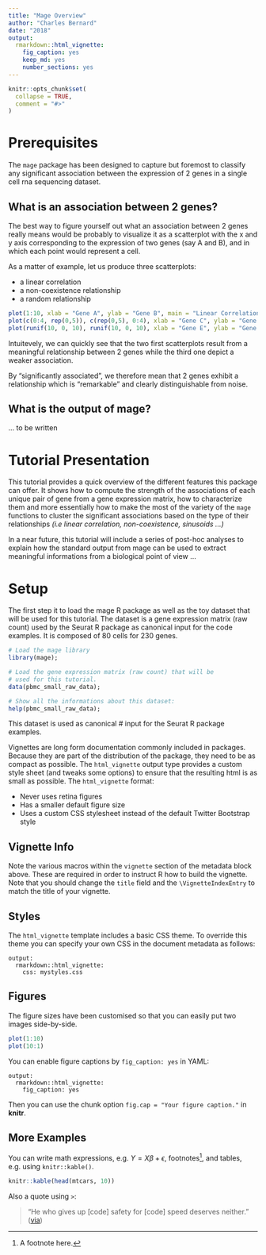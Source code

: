 ```yaml
---
title: "Mage Overview"
author: "Charles Bernard"
date: "2018"
output: 
  rmarkdown::html_vignette:
    fig_caption: yes
    keep_md: yes
    number_sections: yes
---
```


```r
knitr::opts_chunk$set(
  collapse = TRUE,
  comment = "#>"
)
```

# Prerequisites

The `mage` package has been designed to capture but foremost to classify any significant association 
between the expression of 2 genes in a single cell rna sequencing dataset.

## What is an association between 2 genes?

The best way to figure yourself out what an association between 2 genes really means would be probably to 
visualize it as a scatterplot with the x and y axis corresponding to the expression of two genes (say A and B),
and in which each point would represent a cell. 

As a matter of example, let us produce three scatterplots:

- a linear correlation
- a non-coexistence relationship
- a random relationship

```r
plot(1:10, xlab = "Gene A", ylab = "Gene B", main = "Linear Correlation");
plot(c(0:4, rep(0,5)), c(rep(0,5), 0:4), xlab = "Gene C", ylab = "Gene D", main = "Non-Coexistence");
plot(runif(10, 0, 10), runif(10, 0, 10), xlab = "Gene E", ylab = "Gene F", main = "Random");
```

Intuitevely, we can quickly see that the two first scatterplots result from a meaningful relationship 
between 2 genes while the third one depict a weaker association.

By "significantly associated", we therefore mean that 2 genes exhibit a relationship which is "remarkable" 
and clearly distinguishable from noise. 

## What is the output of mage?

... to be written

# Tutorial Presentation

This tutorial provides a quick overview of the different features this package can offer. 
It shows how to compute the strength of the associations of each unique pair of gene from a gene 
expression matrix, how to characterize them and more essentially how to make the most of the variety 
of the `mage` functions to cluster the significant associations based on the type of their 
relationships *(i.e linear correlation, non-coexistence, sinusoids ...)*

In a near future, this tutorial will include a series of post-hoc analyses to explain how the standard
output from mage can be used to extract meaningful informations from a biological point of view ...

# Setup

The first step it to load the mage R package as well as the toy dataset that will be used for this tutorial.
The dataset is a gene expression matrix (raw count) used by the Seurat R package as canonical input for
the code examples. It is composed of 80 cells for 230 genes. 

```r
# Load the mage library
library(mage);

# Load the gene expression matrix (raw count) that will be
# used for this tutorial. 
data(pbmc_small_raw_data);

# Show all the informations about this dataset:
help(pbmc_small_raw_data);
```

This dataset is used as canonical
# input for the Seurat R package examples.


Vignettes are long form documentation commonly included in packages. Because they are part of the distribution of the package, they need to be as compact as possible. The `html_vignette` output type provides a custom style sheet (and tweaks some options) to ensure that the resulting html is as small as possible. The `html_vignette` format:

- Never uses retina figures
- Has a smaller default figure size
- Uses a custom CSS stylesheet instead of the default Twitter Bootstrap style

## Vignette Info

Note the various macros within the `vignette` section of the metadata block above. These are required in order to instruct R how to build the vignette. Note that you should change the `title` field and the `\VignetteIndexEntry` to match the title of your vignette.

## Styles

The `html_vignette` template includes a basic CSS theme. To override this theme you can specify your own CSS in the document metadata as follows:

    output: 
      rmarkdown::html_vignette:
        css: mystyles.css

## Figures

The figure sizes have been customised so that you can easily put two images side-by-side. 

```r
plot(1:10)
plot(10:1)
``` 

You can enable figure captions by `fig_caption: yes` in YAML:

    output:
      rmarkdown::html_vignette:
        fig_caption: yes

Then you can use the chunk option `fig.cap = "Your figure caption."` in **knitr**.

## More Examples

You can write math expressions, e.g. $Y = X\beta + \epsilon$, footnotes^[A footnote here.], and tables, e.g. using `knitr::kable()`.

```r
knitr::kable(head(mtcars, 10))
```

Also a quote using `>`:

> "He who gives up [code] safety for [code] speed deserves neither."
([via](https://twitter.com/hadleywickham/status/504368538874703872))
